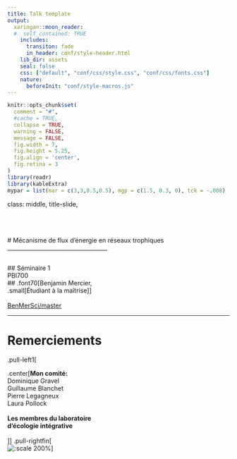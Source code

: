 ```yaml
---
title: Talk template
output:
  xaringan::moon_reader:
  #  self_contained: TRUE
    includes:
      transiton: fade
      in_header: conf/style-header.html
    lib_dir: assets
    seal: false
    css: ["default", "conf/css/style.css", "conf/css/fonts.css"]
    nature:
      beforeInit: "conf/style-macros.js"
---
```


```r
knitr::opts_chunk$set(
  comment = "#",
  #cache = TRUE,
  collapse = TRUE,
  warning = FALSE,
  message = FALSE,
  fig.width = 7,
  fig.height = 5.25,
  fig.align = 'center',
  fig.retina = 3
)
library(readr)
library(kableExtra)
mypar = list(mar = c(3,3,0.5,0.5), mgp = c(1.5, 0.3, 0), tck = -.008)
```

class:  middle, title-slide, 

<div class="my-logo-left"></div>
<br><br><br>
# Mécanisme de flux d'énergie en réseaux trophiques 
<br>
<hr width="45%" align="left" size="0.3" color="orange"></hr>
<br>
## Séminaire 1 <br> PBI700
<br>
## .font70[Benjamin Mercier, <br>.small[Étudiant à la maîtrise]]<br><br>
<i class="fa fa-github fa-2x" style="color:#FAFAFA"></i> [BenMerSci/master](https://github.com/BenMerSci/master)

---

# Remerciements

.pull-left1[

.center[**Mon comité:**<br>
  Dominique Gravel<br>
  Guillaume Blanchet<br>
  Pierre Legagneux<br>
  Laura Pollock<br><br>
**Les membres du laboratoire <br>d'écologie intégrative**<br>
<br>
<p class="box"><br>.center[**Nous remercions le Conseil de Recherches en Sciences Naturelles et Génie du Canada (CRSNG) et le Fonds de recherche Nature et technologies pour leur soutien. En parallèle, le programme BIOS2 est supporté par le CRSNG.**]<br></p>
]]
.pull-rightfin[
  <br>
  ![:scale 200%](images/thanks2.png)]
